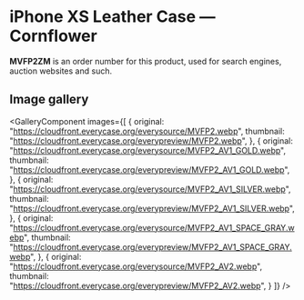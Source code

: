 
# iPhone XS Leather Case — Cornflower

<Callout type='info' emoji='👉🏻'>**MVFP2ZM** is an order number for this product, used for search engines, auction websites and such.</Callout>

## Image gallery

<GalleryComponent
    images={[
      {
        original: "https://cloudfront.everycase.org/everysource/MVFP2.webp",
        thumbnail: "https://cloudfront.everycase.org/everypreview/MVFP2.webp",
      },
      {
        original: "https://cloudfront.everycase.org/everysource/MVFP2_AV1_GOLD.webp",
        thumbnail: "https://cloudfront.everycase.org/everypreview/MVFP2_AV1_GOLD.webp",
      },
      {
        original: "https://cloudfront.everycase.org/everysource/MVFP2_AV1_SILVER.webp",
        thumbnail: "https://cloudfront.everycase.org/everypreview/MVFP2_AV1_SILVER.webp",
      },
      {
        original: "https://cloudfront.everycase.org/everysource/MVFP2_AV1_SPACE_GRAY.webp",
        thumbnail: "https://cloudfront.everycase.org/everypreview/MVFP2_AV1_SPACE_GRAY.webp",
      },
      {
        original: "https://cloudfront.everycase.org/everysource/MVFP2_AV2.webp",
        thumbnail: "https://cloudfront.everycase.org/everypreview/MVFP2_AV2.webp",
      }
    ]}
  />
